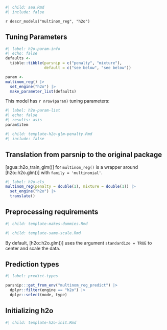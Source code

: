 ```r
#| child: aaa.Rmd
#| include: false
```

`r descr_models("multinom_reg", "h2o")`

## Tuning Parameters

```r
#| label: h2o-param-info
#| echo: false
defaults <- 
  tibble::tibble(parsnip = c("penalty", "mixture"),
                 default = c("see below", "see below"))

param <-
multinom_reg() |> 
  set_engine("h2o") |> 
  make_parameter_list(defaults)
```

This model has `r nrow(param)` tuning parameters:

```r
#| label: h2o-param-list
#| echo: false
#| results: asis
param$item
```

```r
#| child: template-h2o-glm-penalty.Rmd
#| include: false
```

## Translation from parsnip to the original package

[agua::h2o_train_glm()] for `multinom_reg()` is a wrapper around [h2o::h2o.glm()] with `family = 'multinomial'`. 

```r
#| label: h2o-cls
multinom_reg(penalty = double(1), mixture = double(1)) |> 
  set_engine("h2o") |> 
  translate()
```

## Preprocessing requirements

```r
#| child: template-makes-dummies.Rmd
```

```r
#| child: template-same-scale.Rmd
```

By default, [h2o::h2o.glm()] uses the argument `standardize = TRUE` to center and scale the data. 

## Prediction types

```r
#| label: predict-types

parsnip:::get_from_env("multinom_reg_predict") |>
  dplyr::filter(engine == "h2o") |>
  dplyr::select(mode, type)

```

## Initializing h2o 

```r
#| child: template-h2o-init.Rmd
```
